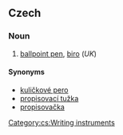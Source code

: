 ==Czech==

===Noun===
{{cs-noun|g=f}}

# [[ballpoint pen]], [[biro]] (''UK'')

====Synonyms====
* [[kuličkové pero]] {{n}}
* [[propisovací tužka]] {{f}} {{i|rare}}
* [[propisovačka]] {{f}} {{i|rare}}

[[Category:cs:Writing instruments]]